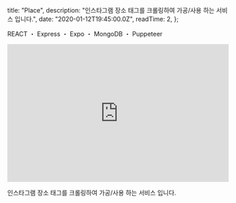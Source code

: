 
  title: "Place",
  description:
    "인스타그램 장소 태그를 크롤링하여 가공/사용 하는 서비스 입니다.",
  date: "2020-01-12T19:45:00.0Z",
  readTime: 2,
};


<p style={{ textAlign: "center", fontFamily: "Rajdhani" }}>
  REACT ・ Express ・ Expo ・ MongoDB ・ Puppeteer
</p>

<div
  style={{
    marginTop: "2.625rem",
    textAlign: "center",
  }}
>
  <a
    href="https://github.com/o-henry/local-server-v2"
    target="_blank"
    style={{ fontFamily: "Rajdhani" }}
  >
    <Github style={{ fontSize: "20px" }} />
  </a>
</div>

<div style={{ paddingTop: "2rem" }}>
  <iframe
    width="100%"
    height="315"
    src="https://www.youtube.com/embed/LkqD32oWN20"
    title="YouTube video player"
    frameBorder="0"
    allow="accelerometer; autoplay; clipboard-write; encrypted-media; gyroscope; picture-in-picture"
    allowFullScreen
  ></iframe>
</div>

<p
  style={{
    paddingTop: "2rem",
    fontFamily: "seoulNamsanL",
    fontSize: "0.8rem",
    fontWeight: "200",
    textAlign: "center",
  }}
>
  인스타그램 장소 태그를 크롤링하여 가공/사용 하는 서비스 입니다.
  <br />
  <br />
</p>
